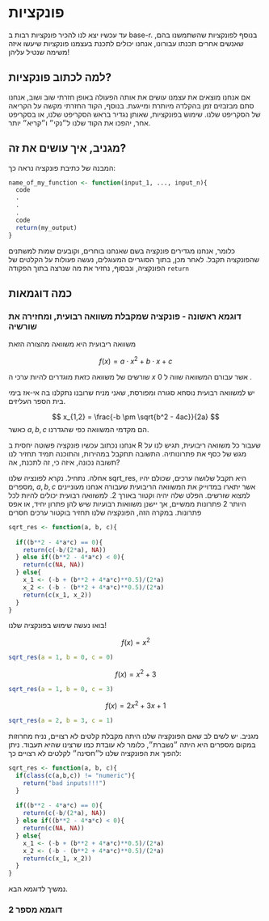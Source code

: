 # פונקציות

עד עכשיו יצא לנו להכיר פונקציות רבות ב
base-r.
בנוסף לפונקציות שהשתמשנו בהם, שאנשים אחרים תכנתו עבורונו, אנחנו יכולים לתכנת בעצמנו פונקציות שיעשו איזה משימה שנטיל עליהן!

## למה לכתוב פונקציות?

אם אנחנו מוצאים את עצמנו עושים את אותה הפעולה באופן חזרתי שוב ושוב, אנחנו סתם מבזבזים זמן בהקלדה מיותרת ומייגעת. בנוסף, הקוד החזרתי מקשה על הקריאה של הסקריפט שלנו. שימוש בפונקציות, שאותן נגדיר בראש הסקריפט שלנו, או בסקריפט אחר, יהפכו את הקוד שלנו ל״נקי״ ו״קריא״ יותר.

## מגניב, איך עושים את זה?

המבנה של כתיבת פונקציה נראה כך:

```r
name_of_my_function <- function(input_1, ..., input_n){
  code
  .
  .
  .
  code
  return(my_output)
}
```

כלומר,
אנחנו מגדירים פונקציה בשם שאנחנו בוחרים, וקובעים שמות למשתנים שהפונקציה תקבל.
לאחר מכן, בתוך הסוגריים המעוגלים, נעשה פעולות על הקלטים של הפונקציה,
ונבסוף, נחזיר את מה שנרצה בתוך הפקודה
`return`


## כמה דוגמאות

### דוגמא ראשונה - פונקציה שמקבלת משוואה רבועית, ומחזירה את שורשיה

משוואה ריבועית היא משוואה מהצורה הזאת

$$
f(x) = a \cdot x^2 + b \cdot x + c
$$


שורשים של משוואה כזאת מוגדרים להיות ערכי ה
$x$
אשר עבורם המשוואה שווה ל
$0$
.

יש למשוואה רבועית נוסחא סגורה ומפורסת, שאני מניח שרובנו נתקלנו בה אי-אז בימי בית הספר העליזים.

$$
x_{1,2} = \frac{-b \pm \sqrt{b^2 - 4ac}}{2a}
$$
כאשר 
$a, b, c$
הם מקדמי המשוואה כפי שהגדרנו.

אנחנו נכתוב עכשיו פונקציה פשוטה יחסית ב 
R
שעבור כל משוואה ריבועית, תגיש לנו על מגש של כסף את פתרונותיה.
התשובה תתקבל במהירות, והתוכנה תמיד תחזיר לנו תשובה נכונה, איזה כי, זה לתכנת, אה?

אחלה. נתחיל. נקרא לפונציה שלנו 
sqrt_res,
היא תקבל שלושה ערכים, שכולם יהיו מספרים,
$a, b, c$
אשר יתארו במדוייק את המשוואה הריבועית שעבורה אנחנו מעוניינים למצוא שורשים.
הפלט שלה יהיה וקטור באורך 2.
למשוואה רבועית יכולים להיות לכל היותר 2 פתרונות ממשיים, אך יישנן משוואות רבועיות שיש להן פתרון יחיד, או אפס פתרונות.
במקרה הזה, הפונקציה שלנו תחזיר בוקטור ערכים חסרים


```r
sqrt_res <- function(a, b, c){
  
  if((b**2 - 4*a*c) == 0){
    return(c(-b/(2*a), NA))
  } else if((b**2 - 4*a*c) < 0){
    return(c(NA, NA))
  } else{
    x_1 <- (-b + (b**2 + 4*a*c)**0.5)/(2*a)
    x_2 <- (-b - (b**2 + 4*a*c)**0.5)/(2*a)
    return(c(x_1, x_2))
  }
}
```

בואו נעשה שימוש בפונקציה שלנו!

$$
f(x) = x^2
$$

```r
sqrt_res(a = 1, b = 0, c = 0)
```

$$
f(x) = x^2 + 3
$$

```r
sqrt_res(a = 1, b = 0, c = 3)
```



$$
f(x) = 2x^2 + 3x + 1
$$

```r
sqrt_res(a = 2, b = 3, c = 1)
```


מגניב.
יש לשים לב שאם הפונקציה שלנו היתה מקבלת קלטים לא רצויים, נניח מחרוזות במקום מספרים היא היתה ״נשברת״, כלומר לא עובדת כמו שרצינו שהיא תעבוד. ניתן להפוך את הפונקציה שלנו ל״חסינה״ לקלטים לא רצויים כך:


```r
sqrt_res <- function(a, b, c){
  if(class(c(a,b,c)) != "numeric"){
    return("bad inputs!!!")
  }
  
  if((b**2 - 4*a*c) == 0){
    return(c(-b/(2*a), NA))
  } else if((b**2 - 4*a*c) < 0){
    return(c(NA, NA))
  } else{
    x_1 <- (-b + (b**2 + 4*a*c)**0.5)/(2*a)
    x_2 <- (-b - (b**2 + 4*a*c)**0.5)/(2*a)
    return(c(x_1, x_2))
  }
}
```


נמשיך לדוגמא הבא.

### דוגמא מספר 2





